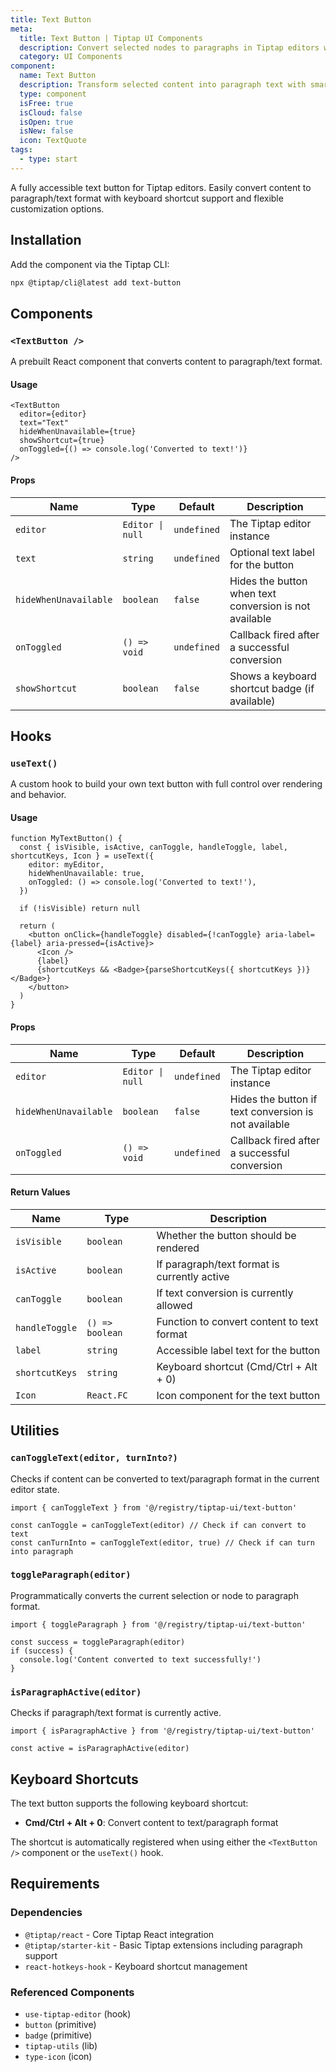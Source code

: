 ```yaml
---
title: Text Button
meta:
  title: Text Button | Tiptap UI Components
  description: Convert selected nodes to paragraphs in Tiptap editors with intelligent node detection, keyboard shortcuts, and accessibility support.
  category: UI Components
component:
  name: Text Button
  description: Transform selected content into paragraph text with smart detection and keyboard shortcuts for Tiptap editors.
  type: component
  isFree: true
  isCloud: false
  isOpen: true
  isNew: false
  icon: TextQuote
tags:
  - type: start
---
```



A fully accessible text button for Tiptap editors. Easily convert content to paragraph/text format with keyboard shortcut support and flexible customization options.

<CodeDemo isScrollable src="https://template.tiptap.dev/preview/tiptap-ui/text-button" />

## Installation

Add the component via the Tiptap CLI:

```bash
npx @tiptap/cli@latest add text-button
```

## Components

### `<TextButton />`

A prebuilt React component that converts content to paragraph/text format.

#### Usage

```tsx
<TextButton
  editor={editor}
  text="Text"
  hideWhenUnavailable={true}
  showShortcut={true}
  onToggled={() => console.log('Converted to text!')}
/>
```

#### Props

| Name                  | Type             | Default     | Description                                            |
| --------------------- | ---------------- | ----------- | ------------------------------------------------------ |
| `editor`              | `Editor \| null` | `undefined` | The Tiptap editor instance                             |
| `text`                | `string`         | `undefined` | Optional text label for the button                     |
| `hideWhenUnavailable` | `boolean`        | `false`     | Hides the button when text conversion is not available |
| `onToggled`           | `() => void`     | `undefined` | Callback fired after a successful conversion           |
| `showShortcut`        | `boolean`        | `false`     | Shows a keyboard shortcut badge (if available)         |

## Hooks

### `useText()`

A custom hook to build your own text button with full control over rendering and behavior.

#### Usage

```tsx
function MyTextButton() {
  const { isVisible, isActive, canToggle, handleToggle, label, shortcutKeys, Icon } = useText({
    editor: myEditor,
    hideWhenUnavailable: true,
    onToggled: () => console.log('Converted to text!'),
  })

  if (!isVisible) return null

  return (
    <button onClick={handleToggle} disabled={!canToggle} aria-label={label} aria-pressed={isActive}>
      <Icon />
      {label}
      {shortcutKeys && <Badge>{parseShortcutKeys({ shortcutKeys })}</Badge>}
    </button>
  )
}
```

#### Props

| Name                  | Type             | Default     | Description                                          |
| --------------------- | ---------------- | ----------- | ---------------------------------------------------- |
| `editor`              | `Editor \| null` | `undefined` | The Tiptap editor instance                           |
| `hideWhenUnavailable` | `boolean`        | `false`     | Hides the button if text conversion is not available |
| `onToggled`           | `() => void`     | `undefined` | Callback fired after a successful conversion         |

#### Return Values

| Name           | Type            | Description                                  |
| -------------- | --------------- | -------------------------------------------- |
| `isVisible`    | `boolean`       | Whether the button should be rendered        |
| `isActive`     | `boolean`       | If paragraph/text format is currently active |
| `canToggle`    | `boolean`       | If text conversion is currently allowed      |
| `handleToggle` | `() => boolean` | Function to convert content to text format   |
| `label`        | `string`        | Accessible label text for the button         |
| `shortcutKeys` | `string`        | Keyboard shortcut (Cmd/Ctrl + Alt + 0)       |
| `Icon`         | `React.FC`      | Icon component for the text button           |

## Utilities

### `canToggleText(editor, turnInto?)`

Checks if content can be converted to text/paragraph format in the current editor state.

```tsx
import { canToggleText } from '@/registry/tiptap-ui/text-button'

const canToggle = canToggleText(editor) // Check if can convert to text
const canTurnInto = canToggleText(editor, true) // Check if can turn into paragraph
```

### `toggleParagraph(editor)`

Programmatically converts the current selection or node to paragraph format.

```tsx
import { toggleParagraph } from '@/registry/tiptap-ui/text-button'

const success = toggleParagraph(editor)
if (success) {
  console.log('Content converted to text successfully!')
}
```

### `isParagraphActive(editor)`

Checks if paragraph/text format is currently active.

```tsx
import { isParagraphActive } from '@/registry/tiptap-ui/text-button'

const active = isParagraphActive(editor)
```

## Keyboard Shortcuts

The text button supports the following keyboard shortcut:

- **Cmd/Ctrl + Alt + 0**: Convert content to text/paragraph format

The shortcut is automatically registered when using either the `<TextButton />` component or the `useText()` hook.

## Requirements

### Dependencies

- `@tiptap/react` - Core Tiptap React integration
- `@tiptap/starter-kit` - Basic Tiptap extensions including paragraph support
- `react-hotkeys-hook` - Keyboard shortcut management

### Referenced Components

- `use-tiptap-editor` (hook)
- `button` (primitive)
- `badge` (primitive)
- `tiptap-utils` (lib)
- `type-icon` (icon)
